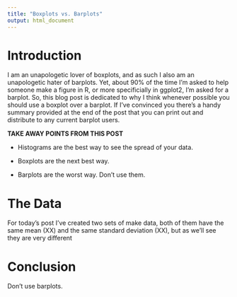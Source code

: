 ```yaml
---
title: "Boxplots vs. Barplots"
output: html_document
---
```


# Introduction

I am an unapologetic lover of boxplots, and as such I also am an unapologetic hater of barplots. Yet, about 90% of the time I'm asked to help someone make a figure in R, or more specificially in ggplot2, I'm asked for a barplot. So, this blog post is dedicated to why I think whenever possible you should use a boxplot over a barplot. If I've convinced you there's a handy summary provided at the end of the post that you can print out and distribute to any current barplot users.

**TAKE AWAY POINTS FROM THIS POST**

* Histograms are the best way to see the spread of your data.

* Boxplots are the next best way.

* Barplots are the worst way. Don't use them.


# The Data

For today's post I've created two sets of make data, both of them have the same mean (XX) and the same standard deviation (XX), but as we'll see they are very different 


# Conclusion

Don't use barplots.



